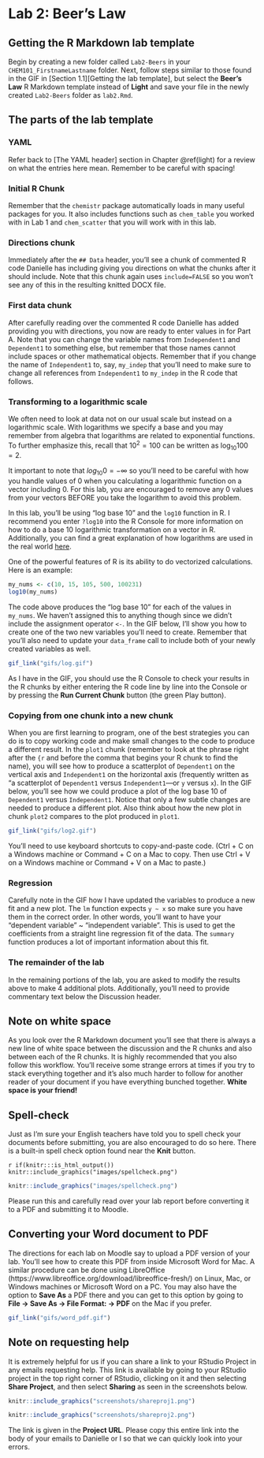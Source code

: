 # Lab 2: Beer's Law {#beers}

## Getting the R Markdown lab template

Begin by creating a new folder called `Lab2-Beers` in your `CHEM101_FirstnameLastname` folder. Next, follow steps similar to those found in the GIF in [Section 1.1][Getting the lab template], but select the **Beer's Law** R Markdown template instead of **Light** and save your file in the newly created `Lab2-Beers` folder as `lab2.Rmd`.

## The parts of the lab template

### YAML

Refer back to [The YAML header] section in Chapter \@ref(light) for a review on what the entries here mean.  Remember to be careful with spacing!

### Initial R Chunk

Remember that the `chemistr` package automatically loads in many useful packages for you.  It also includes functions such as `chem_table` you worked with in Lab 1 and `chem_scatter` that you will work with in this lab.

### Directions chunk

Immediately after the `## Data` header, you'll see a chunk of commented R code Danielle has including giving you directions on what the chunks after it should include.  Note that this chunk again uses `include=FALSE` so you won't see any of this in the resulting knitted DOCX file.

### First data chunk

After carefully reading over the commented R code Danielle has added providing you with directions, you now are ready to enter values in for Part A.  Note that you can change the variable names from `Independent1` and `Dependent1` to something else, but remember that those names cannot include spaces or other mathematical objects.  Remember that if you change the name of `Independent1` to, say, `my_indep` that you'll need to make sure to change all references from `Independent1` to `my_indep` in the R code that follows.

### Transforming to a logarithmic scale

We often need to look at data not on our usual scale but instead on a logarithmic scale.  With logarithms we specify a base and you may remember from algebra that logarithms are related to exponential functions.  To further emphasize this, recall that $10^2 = 100$ can be written as $\log_{10}100 = 2$.  

It important to note that $log_{10}0 = -\infty$ so you'll need to be careful with how you handle values of 0 when you calculating a logarithmic function on a vector including 0.  For this lab, you are encouraged to remove any 0 values from your vectors BEFORE you take the logarithm to avoid this problem.

In this lab, you'll be using "log base 10" and the `log10` function in R.  I recommend you enter `?log10` into the R Console for more information on how to do a base 10 logarithmic transformation on a vector in R.  Additionally, you can find a great explanation of how logarithms are used in the real world [here](https://betterexplained.com/articles/using-logs-in-the-real-world/).

One of the powerful features of R is its ability to do vectorized calculations.  Here is an example:

```r
my_nums <- c(10, 15, 105, 500, 100231)
log10(my_nums)
```

The code above produces the "log base 10" for each of the values in `my_nums`.  We haven't assigned this to anything though since we didn't include the assignment operator `<-`.  In the GIF below, I'll show you how to create one of the two new variables you'll need to create.  Remember that you'll also need to update your `data_frame` call to include both of your newly created variables as well.

```r
gif_link("gifs/log.gif")
```

As I have in the GIF, you should use the R Console to check your results in the R chunks by either entering the R code line by line into the Console or by pressing the **Run Current Chunk** button (the green Play button).

### Copying from one chunk into a new chunk

When you are first learning to program, one of the best strategies you can do is to copy working code and make small changes to the code to produce a different result.  In the `plot1` chunk (remember to look at the phrase right after the `{r` and before the comma that begins your R chunk to find the name), you will see how to produce a scatterplot of `Dependent1` on the vertical axis and `Independent1` on the horizontal axis (frequently written as "a scatterplot of `Dependent1` versus `Independent1`---or `y` versus `x`).  In the GIF below, you'll see how we could produce a plot of the log base 10 of `Dependent1` versus `Independent1`.  Notice that only a few subtle changes are needed to produce a different plot.  Also think about how the new plot in chunk `plot2` compares to the plot produced in `plot1`.

```r
gif_link("gifs/log2.gif")
```

You'll need to use keyboard shortcuts to copy-and-paste code.  (Ctrl + C on a Windows machine or Command + C on a Mac to copy.  Then use Ctrl + V on a Windows machine or Command + V on a Mac to paste.)

### Regression

Carefully note in the GIF how I have updated the variables to produce a new fit and a new plot.  The `lm` function expects `y ~ x` so make sure you have them in the correct order.  In other words, you'll want to have your "dependent variable" ~ "independent variable". This is used to get the coefficients from a straight line regression fit of the data.  The `summary` function produces a lot of important information about this fit.

### The remainder of the lab

In the remaining portions of the lab, you are asked to modify the results above to make 4 additional plots.  Additionally, you'll need to provide commentary text below the Discussion header.

## Note on white space

As you look over the R Markdown document you'll see that there is always a new line of white space between the discussion and the R chunks and also between each of the R chunks.  It is highly recommended that you also follow this workflow.  You'll receive some strange errors at times if you try to stack everything together and it's also much harder to follow for another reader of your document if you have everything bunched together.  **White space is your friend!**

## Spell-check

Just as I'm sure your English teachers have told you to spell check your documents before submitting, you are also encouraged to do so here.  There is a built-in spell check option found near the **Knit** button.  

`r if(knitr:::is_html_output()) knitr::include_graphics("images/spellcheck.png")`

```r
knitr::include_graphics("images/spellcheck.png")
```

Please run this and carefully read over your lab report before converting it to a PDF and submitting it to Moodle.

## Converting your Word document to PDF

The directions for each lab on Moodle say to upload a PDF version of your lab.  You'll see how to create this PDF from inside Microsoft Word for Mac.  A similar procedure can be done using LibreOffice (https://www.libreoffice.org/download/libreoffice-fresh/) on Linux, Mac, or Windows machines or Microsoft Word on a PC.  You may also have the option to **Save As** a PDF there and you can get to this option by going to **File -> Save As -> File Format: -> PDF** on the Mac if you prefer.

```r
gif_link("gifs/word_pdf.gif")
```

## Note on requesting help

It is extremely helpful for us if you can share a link to your RStudio Project in any emails requesting help.  This link is available by going to your RStudio project in the top right corner of RStudio, clicking on it and then selecting **Share Project**, and then select **Sharing** as seen in the screenshots below.

```r
knitr::include_graphics("screenshots/shareproj1.png")
```

```r
knitr::include_graphics("screenshots/shareproj2.png")
```

The link is given in the **Project URL**.  Please copy this entire link into the body of your emails to Danielle or I so that we can quickly look into your errors.

